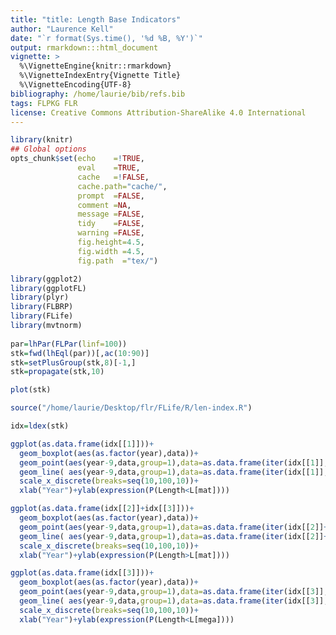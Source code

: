 ```yaml
---
title: "title: Length Base Indicators"
author: "Laurence Kell"
date: "`r format(Sys.time(), '%d %B, %Y')`"
output: rmarkdown:::html_document
vignette: >
  %\VignetteEngine{knitr::rmarkdown}
  %\VignetteIndexEntry{Vignette Title}
  %\VignetteEncoding{UTF-8}
bibliography: /home/laurie/bib/refs.bib
tags: FLPKG FLR
license: Creative Commons Attribution-ShareAlike 4.0 International
---
```


```r
library(knitr)
## Global options
opts_chunk$set(echo    =!TRUE,
               eval    =TRUE,
               cache   =!FALSE,
               cache.path="cache/",
               prompt  =FALSE,
               comment =NA,
               message =FALSE,
               tidy    =FALSE,
               warning =FALSE,
               fig.height=4.5,
               fig.width =4.5,
               fig.path  ="tex/")
```

```r
library(ggplot2)
library(ggplotFL)
library(plyr)
library(FLBRP)
library(FLife)
library(mvtnorm)
  
par=lhPar(FLPar(linf=100))
stk=fwd(lhEql(par))[,ac(10:90)]
stk=setPlusGroup(stk,8)[-1,]
stk=propagate(stk,10)

plot(stk)
```

```r
source("/home/laurie/Desktop/flr/FLife/R/len-index.R")

idx=ldex(stk)
```

```r
ggplot(as.data.frame(idx[[1]]))+
  geom_boxplot(aes(as.factor(year),data))+
  geom_point(aes(year-9,data,group=1),data=as.data.frame(iter(idx[[1]],1)),col="red")+
  geom_line( aes(year-9,data,group=1),data=as.data.frame(iter(idx[[1]],1)),col="red")+
  scale_x_discrete(breaks=seq(10,100,10))+
  xlab("Year")+ylab(expression(P(Length<L[mat])))
```

```r
ggplot(as.data.frame(idx[[2]]+idx[[3]]))+
  geom_boxplot(aes(as.factor(year),data))+
  geom_point(aes(year-9,data,group=1),data=as.data.frame(iter(idx[[2]]+idx[[3]],1)),col="red")+
  geom_line( aes(year-9,data,group=1),data=as.data.frame(iter(idx[[2]]+idx[[3]],1)),col="red")+
  scale_x_discrete(breaks=seq(10,100,10))+
  xlab("Year")+ylab(expression(P(Length>L[mat])))
```

```r
ggplot(as.data.frame(idx[[3]]))+
  geom_boxplot(aes(as.factor(year),data))+
  geom_point(aes(year-9,data,group=1),data=as.data.frame(iter(idx[[3]],1)),col="red")+
  geom_line( aes(year-9,data,group=1),data=as.data.frame(iter(idx[[3]],1)),col="red")+
  scale_x_discrete(breaks=seq(10,100,10))+
  xlab("Year")+ylab(expression(P(Length<L[mega])))
```